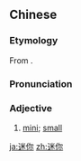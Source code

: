 ==Chinese==
{{zh-forms}}

===Etymology===
From {{etyl|en|zh}} {{m|en|mini}}.

===Pronunciation===
{{zh-pron
|m=mínǐ
|c=mai4 nei5
|cat=a
}}

===Adjective===
{{zh-adj}}

# [[mini]]; [[small]]
#: {{zh-x|迷你 模式|mini/compact mode [of a media player]}}

[[ja:迷你]]
[[zh:迷你]]